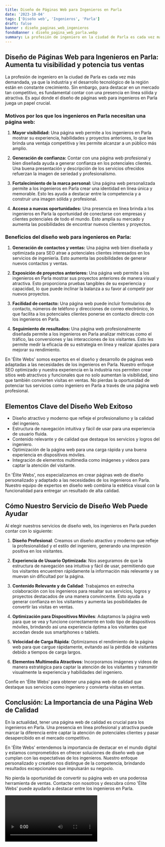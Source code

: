 ```yaml
---
title: Diseño de Páginas Web para Ingenieros en Parla
date: '2023-10-04'
tags: ['Diseño web', 'Ingenieros', 'Parla']
draft: false
banner : diseño_paginas_web_ingenieros
fondoBanner : diseño_pagina_web_parla.webp
summary: La profesión de ingeniero en la ciudad de Parla es cada vez más demandada, ya que la industria y el desarrollo tecnológico de la región están en constante crecimiento. Sin embargo, para destacar en un mercado tan competitivo, es fundamental contar con una presencia en línea sólida y atractiva. Es aquí donde el diseño de páginas web para ingenieros en Parla juega un papel crucial.
---
```


## Diseño de Páginas Web para Ingenieros en Parla: Aumenta tu visibilidad y potencia tus ventas

La profesión de ingeniero en la ciudad de Parla es cada vez más demandada, ya que la industria y el desarrollo tecnológico de la región están en constante crecimiento. Sin embargo, para destacar en un mercado tan competitivo, es fundamental contar con una presencia en línea sólida y atractiva. Es aquí donde el diseño de páginas web para ingenieros en Parla juega un papel crucial.

### Motivos por los que los ingenieros en Parla necesitan una página web:

1. **Mayor visibilidad:** Una página web permite a los ingenieros en Parla mostrar su experiencia, habilidades y proyectos anteriores, lo que les brinda una ventaja competitiva y les permite alcanzar a un público más amplio.

2. **Generación de confianza:** Contar con una página web profesional y bien diseñada ayuda a generar confianza en los potenciales clientes. Una buena presentación y descripción de los servicios ofrecidos refuerzan la imagen de seriedad y profesionalismo.

3. **Fortalecimiento de la marca personal:** Una página web personalizada permite a los ingenieros en Parla crear una identidad en línea única y memorable. Esto les ayuda a destacar entre la competencia y a construir una imagen sólida y profesional.

4. **Acceso a nuevas oportunidades:** Una presencia en línea brinda a los ingenieros en Parla la oportunidad de conectarse con empresas y clientes potenciales de todo el mundo. Esto amplía su mercado y aumenta las posibilidades de encontrar nuevos clientes y proyectos.

### Beneficios del diseño web para ingenieros en Parla:

1. **Generación de contactos y ventas:** Una página web bien diseñada y optimizada para SEO atrae a potenciales clientes interesados en los servicios de ingeniería. Esto aumenta las posibilidades de generar nuevos contactos y ventas.

2. **Exposición de proyectos anteriores:** Una página web permite a los ingenieros en Parla mostrar sus proyectos anteriores de manera visual y atractiva. Esto proporciona pruebas tangibles de su experiencia y capacidad, lo que puede inclinar la balanza a su favor al competir por nuevos proyectos.

3. **Facilidad de contacto:** Una página web puede incluir formularios de contacto, números de teléfono y direcciones de correo electrónico, lo que facilita a los potenciales clientes ponerse en contacto directo con los ingenieros en Parla.

4. **Seguimiento de resultados:** Una página web profesionalmente diseñada permite a los ingenieros en Parla analizar métricas como el tráfico, las conversiones y las interacciones de los visitantes. Esto les permite medir la eficacia de su estrategia en línea y realizar ajustes para mejorar su rendimiento.

En 'Élite Webs' somos expertos en el diseño y desarrollo de páginas web adaptadas a las necesidades de los ingenieros en Parla. Nuestro enfoque SEO optimizado y nuestra experiencia en la industria nos permiten crear sitios web atractivos y funcionales que no solo aumentan la visibilidad, sino que también convierten visitas en ventas. No pierdas la oportunidad de potenciar tus servicios como ingeniero en Parla a través de una página web profesional.

<GifSeo />

<Cta />

## Elementos Clave del Diseño Web Exitoso

- Diseño atractivo y moderno que refleje el profesionalismo y la calidad del ingeniero.
- Estructura de navegación intuitiva y fácil de usar para una experiencia de usuario fluida.
- Contenido relevante y de calidad que destaque los servicios y logros del ingeniero.
- Optimización de la página web para una carga rápida y una buena experiencia en dispositivos móviles.
- Integración de elementos multimedia como imágenes y videos para captar la atención del visitante.

En 'Élite Webs', nos especializamos en crear páginas web de diseño personalizado y adaptado a las necesidades de los ingenieros en Parla. Nuestro equipo de expertos en diseño web combina la estética visual con la funcionalidad para entregar un resultado de alta calidad.

## Cómo Nuestro Servicio de Diseño Web Puede Ayudar

Al elegir nuestros servicios de diseño web, los ingenieros en Parla pueden contar con lo siguiente:

1. **Diseño Profesional**: Creamos un diseño atractivo y moderno que refleje la profesionalidad y el estilo del ingeniero, generando una impresión positiva en los visitantes.

2. **Experiencia de Usuario Optimizada**: Nos aseguramos de que la estructura de navegación sea intuitiva y fácil de usar, permitiendo que los visitantes encuentren rápidamente la información más relevante y se muevan sin dificultad por la página.

3. **Contenido Relevante y de Calidad**: Trabajamos en estrecha colaboración con los ingenieros para resaltar sus servicios, logros y proyectos destacados de una manera convincente. Esto ayuda a generar confianza en los visitantes y aumenta las posibilidades de convertir las visitas en ventas.

4. **Optimización para Dispositivos Móviles**: Adaptamos la página web para que se vea y funcione correctamente en todo tipo de dispositivos móviles, brindando así una experiencia óptima a los visitantes que accedan desde sus smartphones o tablets.

5. **Velocidad de Carga Rápida**: Optimizamos el rendimiento de la página web para que cargue rápidamente, evitando así la pérdida de visitantes debido a tiempos de carga largos.

6. **Elementos Multimedia Atractivos**: Incorporamos imágenes y videos de manera estratégica para captar la atención de los visitantes y transmitir visualmente la experiencia y habilidades del ingeniero.

Confíe en 'Élite Webs' para obtener una página web de calidad que destaque sus servicios como ingeniero y convierta visitas en ventas.

## Conclusión: La Importancia de una Página Web de Calidad

En la actualidad, tener una página web de calidad es crucial para los ingenieros en Parla. Una presencia en línea profesional y atractiva puede marcar la diferencia entre captar la atención de potenciales clientes y pasar desapercibido en el mercado competitivo.

En 'Élite Webs' entendemos la importancia de destacar en el mundo digital y estamos comprometidos en ofrecer soluciones de diseño web que cumplan con las expectativas de los ingenieros. Nuestro enfoque personalizado y creativo nos distingue de la competencia, brindando resultados excepcionales que impulsarán su negocio.

No pierda la oportunidad de convertir su página web en una poderosa herramienta de ventas. Contacte con nosotros y descubra cómo 'Élite Webs' puede ayudarlo a destacar entre los ingenieros en Parla.

<Video />

<CtaBot job='Ingenieros' city='Parla'/>

<Gmaps query='Parla+españa+maps' />